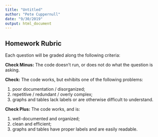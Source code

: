 ```yaml
---
title: "Untitled"
author: "Pete Cuppernull"
date: "9/30/2019"
output: html_document
---
```


## Homework Rubric

Each question will be graded along the following criteria:

**Check Minus:** The code doesn't run, or does not do what the question is asking.

**Check:** The code works, but exhibits one of the following problems: 

1) poor documentation / disorganized; 
2) repetitive / redundant / overly complex; 
3) graphs and tables lack labels or are otherwise difficult to understand. 

**Check Plus:** The code works, and is: 

1) well-documented and organized;
2) clean and efficient;
3) graphs and tables have proper labels and are easily readable.